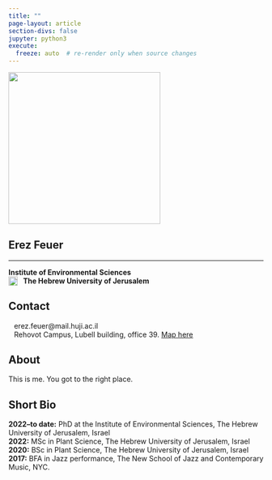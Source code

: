 ```yaml
---
title: ""
page-layout: article
section-divs: false
jupyter: python3
execute:
  freeze: auto  # re-render only when source changes
---
```


<!-- {{< fa thumbs-up >}}  -->

<!-- trick from here
https://stackoverflow.com/questions/18032220/how-to-change-source-of-img-tag-on-hover -->
::: {layout="[20,30]" layout-valign="center"}

:::: image_here
<img src="archive/images/erez-500px.png"
    border="0" alt="" width="300px"/>
::::

:::: name_here
# Erez Feuer

----

<!-- <span class="iconify" data-icon="bi:person-circle"></span> **Senior Lecturer**   -->
<span class="iconify" data-icon="icomoon-free:leaf" data-rotate="270deg"></span> **Institute of Environmental Sciences**  
 <img class="invert" src="archive/images/huji-gray-transparent.png" width="18" style='vertical-align:top;' align="left"> &nbsp; **The Hebrew University of Jerusalem**
::::

:::

## Contact
<i class="fas fa-envelope fa-fw fa-lg svv" aria-hidden="true"></i> <span>&ensp;</span> erez.feuer@mail.huji.ac.il   
<!-- <i class="fa-solid fa-phone fa-fw fa-lg svv"></i> -->
<!-- <span>&ensp;</span> +972 8 948 9386   -->
<i class="fas fa-map-marked-alt fa-fw fa-lg svv"></i> <span>&ensp;</span> Rehovot Campus, Lubell building, office 39. <a href="https://goo.gl/maps/DM62y5VXAxJ2" target="_blank">Map here</a>

## About

This is me. You got to the right place.

## Short Bio

**2022--to date:** PhD at the Institute of Environmental Sciences, The Hebrew University of Jerusalem, Israel  
**2022:** MSc in Plant Science, The Hebrew University of Jerusalem, Israel  
**2020:** BSc in Plant Science, The Hebrew University of Jerusalem, Israel   
**2017:** BFA in Jazz performance, The New School of Jazz and Contemporary Music, NYC.  
